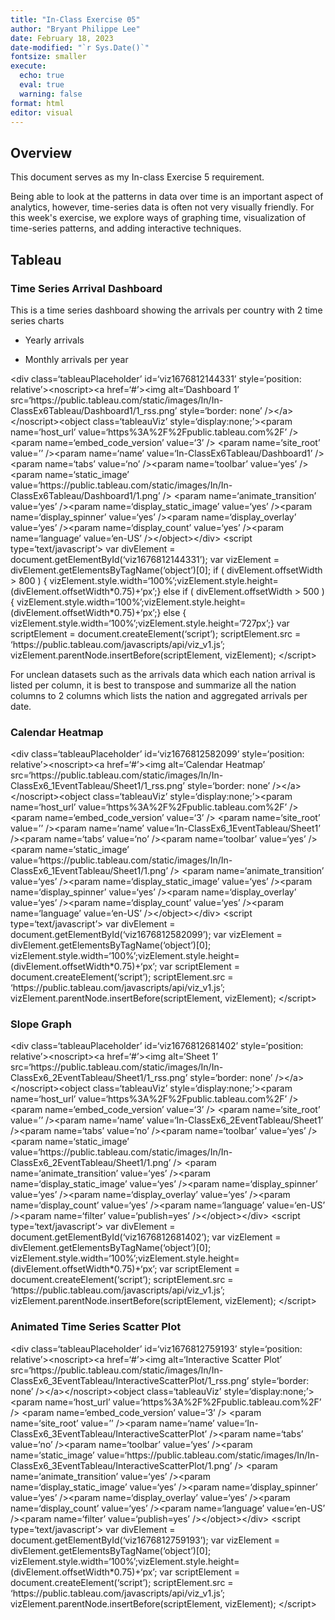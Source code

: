 ```yaml
---
title: "In-Class Exercise 05"
author: "Bryant Philippe Lee"
date: February 18, 2023
date-modified: "`r Sys.Date()`"
fontsize: smaller
execute: 
  echo: true
  eval: true
  warning: false
format: html
editor: visual
---
```


## **Overview**

This document serves as my In-class Exercise 5 requirement.

Being able to look at the patterns in data over time is an important aspect of analytics, however, time-series data is often not very visually friendly. For this week\'s exercise, we explore ways of graphing time, visualization of time-series patterns, and adding interactive techniques.

## Tableau 

### Time Series Arrival Dashboard 

This is a time series dashboard showing the arrivals per country with 2 time series charts

-   Yearly arrivals

-   Monthly arrivals per year

::: callout-html
\<div class='tableauPlaceholder' id='viz1676812144331' style='position: relative'\>\<noscript\>\<a href='\#'\>\<img alt='Dashboard 1 ' src='https:&#47;&#47;public.tableau.com&#47;static&#47;images&#47;In&#47;In-ClassEx6Tableau&#47;Dashboard1&#47;1_rss.png' style='border: none' /\>\</a\>\</noscript\>\<object class='tableauViz' style='display:none;'\>\<param name='host_url' value='https%3A%2F%2Fpublic.tableau.com%2F' /\> \<param name='embed_code_version' value='3' /\> \<param name='site_root' value='' /\>\<param name='name' value='In-ClassEx6Tableau&#47;Dashboard1' /\>\<param name='tabs' value='no' /\>\<param name='toolbar' value='yes' /\>\<param name='static_image' value='https:&#47;&#47;public.tableau.com&#47;static&#47;images&#47;In&#47;In-ClassEx6Tableau&#47;Dashboard1&#47;1.png' /\> \<param name='animate_transition' value='yes' /\>\<param name='display_static_image' value='yes' /\>\<param name='display_spinner' value='yes' /\>\<param name='display_overlay' value='yes' /\>\<param name='display_count' value='yes' /\>\<param name='language' value='en-US' /\>\</object\>\</div\> \<script type='text/javascript'\> var divElement = document.getElementById('viz1676812144331'); var vizElement = divElement.getElementsByTagName('object')\[0\]; if ( divElement.offsetWidth \> 800 ) { vizElement.style.width='100%';vizElement.style.height=(divElement.offsetWidth\*0.75)+'px';} else if ( divElement.offsetWidth \> 500 ) { vizElement.style.width='100%';vizElement.style.height=(divElement.offsetWidth\*0.75)+'px';} else { vizElement.style.width='100%';vizElement.style.height='727px';} var scriptElement = document.createElement('script'); scriptElement.src = 'https://public.tableau.com/javascripts/api/viz_v1.js'; vizElement.parentNode.insertBefore(scriptElement, vizElement); \</script\>
:::

::: callout-note
For unclean datasets such as the arrivals data which each nation arrival is listed per column, it is best to transpose and summarize all the nation columns to 2 columns which lists the nation and aggregated arrivals per date.
:::

### Calendar Heatmap 

::: callout-html
\<div class='tableauPlaceholder' id='viz1676812582099' style='position: relative'\>\<noscript\>\<a href='\#'\>\<img alt='Calendar Heatmap ' src='https:&#47;&#47;public.tableau.com&#47;static&#47;images&#47;In&#47;In-ClassEx6_1EventTableau&#47;Sheet1&#47;1_rss.png' style='border: none' /\>\</a\>\</noscript\>\<object class='tableauViz' style='display:none;'\>\<param name='host_url' value='https%3A%2F%2Fpublic.tableau.com%2F' /\> \<param name='embed_code_version' value='3' /\> \<param name='site_root' value='' /\>\<param name='name' value='In-ClassEx6_1EventTableau&#47;Sheet1' /\>\<param name='tabs' value='no' /\>\<param name='toolbar' value='yes' /\>\<param name='static_image' value='https:&#47;&#47;public.tableau.com&#47;static&#47;images&#47;In&#47;In-ClassEx6_1EventTableau&#47;Sheet1&#47;1.png' /\> \<param name='animate_transition' value='yes' /\>\<param name='display_static_image' value='yes' /\>\<param name='display_spinner' value='yes' /\>\<param name='display_overlay' value='yes' /\>\<param name='display_count' value='yes' /\>\<param name='language' value='en-US' /\>\</object\>\</div\> \<script type='text/javascript'\> var divElement = document.getElementById('viz1676812582099'); var vizElement = divElement.getElementsByTagName('object')\[0\]; vizElement.style.width='100%';vizElement.style.height=(divElement.offsetWidth\*0.75)+'px'; var scriptElement = document.createElement('script'); scriptElement.src = 'https://public.tableau.com/javascripts/api/viz_v1.js'; vizElement.parentNode.insertBefore(scriptElement, vizElement); \</script\>
:::

### Slope Graph 

::: callout-html
\<div class='tableauPlaceholder' id='viz1676812681402' style='position: relative'\>\<noscript\>\<a href='\#'\>\<img alt='Sheet 1 ' src='https:&#47;&#47;public.tableau.com&#47;static&#47;images&#47;In&#47;In-ClassEx6_2EventTableau&#47;Sheet1&#47;1_rss.png' style='border: none' /\>\</a\>\</noscript\>\<object class='tableauViz' style='display:none;'\>\<param name='host_url' value='https%3A%2F%2Fpublic.tableau.com%2F' /\> \<param name='embed_code_version' value='3' /\> \<param name='site_root' value='' /\>\<param name='name' value='In-ClassEx6_2EventTableau&#47;Sheet1' /\>\<param name='tabs' value='no' /\>\<param name='toolbar' value='yes' /\>\<param name='static_image' value='https:&#47;&#47;public.tableau.com&#47;static&#47;images&#47;In&#47;In-ClassEx6_2EventTableau&#47;Sheet1&#47;1.png' /\> \<param name='animate_transition' value='yes' /\>\<param name='display_static_image' value='yes' /\>\<param name='display_spinner' value='yes' /\>\<param name='display_overlay' value='yes' /\>\<param name='display_count' value='yes' /\>\<param name='language' value='en-US' /\>\<param name='filter' value='publish=yes' /\>\</object\>\</div\> \<script type='text/javascript'\> var divElement = document.getElementById('viz1676812681402'); var vizElement = divElement.getElementsByTagName('object')\[0\]; vizElement.style.width='100%';vizElement.style.height=(divElement.offsetWidth\*0.75)+'px'; var scriptElement = document.createElement('script'); scriptElement.src = 'https://public.tableau.com/javascripts/api/viz_v1.js'; vizElement.parentNode.insertBefore(scriptElement, vizElement); \</script\>
:::

### **Animated Time Series Scatter Plot**

::: callout-html
\<div class='tableauPlaceholder' id='viz1676812759193' style='position: relative'\>\<noscript\>\<a href='\#'\>\<img alt='Interactive Scatter Plot ' src='https:&#47;&#47;public.tableau.com&#47;static&#47;images&#47;In&#47;In-ClassEx6_3EventTableau&#47;InteractiveScatterPlot&#47;1_rss.png' style='border: none' /\>\</a\>\</noscript\>\<object class='tableauViz' style='display:none;'\>\<param name='host_url' value='https%3A%2F%2Fpublic.tableau.com%2F' /\> \<param name='embed_code_version' value='3' /\> \<param name='site_root' value='' /\>\<param name='name' value='In-ClassEx6_3EventTableau&#47;InteractiveScatterPlot' /\>\<param name='tabs' value='no' /\>\<param name='toolbar' value='yes' /\>\<param name='static_image' value='https:&#47;&#47;public.tableau.com&#47;static&#47;images&#47;In&#47;In-ClassEx6_3EventTableau&#47;InteractiveScatterPlot&#47;1.png' /\> \<param name='animate_transition' value='yes' /\>\<param name='display_static_image' value='yes' /\>\<param name='display_spinner' value='yes' /\>\<param name='display_overlay' value='yes' /\>\<param name='display_count' value='yes' /\>\<param name='language' value='en-US' /\>\<param name='filter' value='publish=yes' /\>\</object\>\</div\> \<script type='text/javascript'\> var divElement = document.getElementById('viz1676812759193'); var vizElement = divElement.getElementsByTagName('object')\[0\]; vizElement.style.width='100%';vizElement.style.height=(divElement.offsetWidth\*0.75)+'px'; var scriptElement = document.createElement('script'); scriptElement.src = 'https://public.tableau.com/javascripts/api/viz_v1.js'; vizElement.parentNode.insertBefore(scriptElement, vizElement); \</script\>
:::
